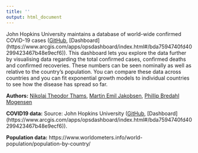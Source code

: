 ```yaml
---
title: ''
output: html_document
---
```


<!-- Welcome to the COVID19 interactive analysis website. Here you can explore current data about the ongoing COVID19 infection that is gripping the world. You can find information about infection numbers, recoveries, mortalities, infection rates by population and so forth. Happy exploring! -->
John Hopkins University maintains a database of world-wide confirmed COVID-19 cases ([GitHub](https://github.com/CSSEGISandData/COVID-19), [Dashboard] (https://www.arcgis.com/apps/opsdashboard/index.html#/bda7594740fd40299423467b48e9ecf6)). This dashboard lets you explore the data further by visualising data regarding the total confirmed cases, confirmed deaths and confirmed recoveries. These numbers can be seen nominally as well as relative to the country's population. You can compare these data across countries and you can fit exponential growth models to individual countries to see how the disease has spread so far.

**Authors:** [Nikolaj Theodor Thams](mailto:thams@math.ku.dk), [Martin Emil Jakobsen](mailto:m.jakobsen@math.ku.dk), [Phillip Bredahl Mogensen](mailto:pbm@math.ku.dk)
<!-- ; All Ph.d. students with the Department of Mathematics, University of Copenhagen. -->

**COVID19 data:** Source: John Hopkins University ([GitHub](https://github.com/CSSEGISandData/COVID-19), [Dashboard] (https://www.arcgis.com/apps/opsdashboard/index.html#/bda7594740fd40299423467b48e9ecf6)). 

**Population data:** https://www.worldometers.info/world-population/population-by-country/
